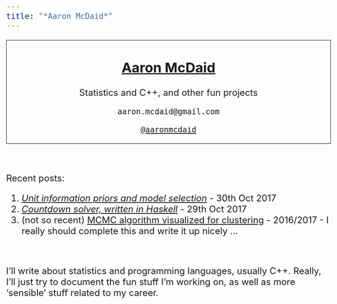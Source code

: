 ```yaml
---
title: "*Aaron McDaid*"
---
```


<style type="text/css">
body{ font-size: 24px; }
</style>

<div style="border:1px solid black ; text-align:center">

# [Aaron McDaid](https://aaronmcdaid.github.io/)

Statistics and C++, and other fun projects

`aaron.mcdaid@gmail.com`

[`@aaronmcdaid`](https://twitter.com/aaronmcdaid)
</div>

&nbsp;

Recent posts:

1.  [*Unit information priors and model selection*](blog.posts/unit.information.priors/) - 30th Oct 2017
1.  [*Countdown solver, written in Haskell*](blog.posts/countdown.in.haskell/) - 29th Oct 2017
1.  (not so recent) [MCMC algorithm visualized for clustering](demos/mvnMCMC/mvnMCMC.html) - 2016/2017 - I really should complete this and write it up nicely ...

&nbsp;

I'll write about statistics and programming languages, usually C++.
Really, I'll just try to document the fun stuff I'm working on, as well as more 'sensible'
stuff related to my career.
